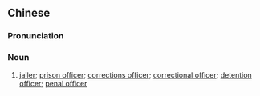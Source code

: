 {{also|狱警}}
==Chinese==
{{zh-forms|s=狱警}}

===Pronunciation===
{{zh-pron
|m=yùjǐng
|c=juk6 ging2
|cat=n
}}

===Noun===
{{zh-noun}}

# [[jailer]]; [[prison officer]]; [[corrections officer]]; [[correctional officer]]; [[detention officer]]; [[penal officer]]